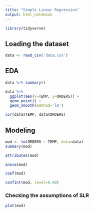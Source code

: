 ```yaml
---
title: "Simple Linear Regression"
output: html_notebook
---
```


```r
library(tidyverse)
```

## Loading the dataset

```r
data <- read_csv('data.csv')
```
## EDA

```r
data %>% summary()
```

```r
data %>%
  ggplot(aes(x=TEMP, y=ORDERS)) +
  geom_point() +
  geom_smooth(method='lm')
```

```r
cor(data$TEMP, data$ORDERS)
```
## Modeling

```r
mod <- lm(ORDERS ~ TEMP, data=data)
summary(mod)
```
```r
attributes(mod)
```
```r
anova(mod)
```
```r
coef(mod)
```
```r
confint(mod, level=0.90)
```

### Checking the assumptions of SLR
```r
plot(mod)
```